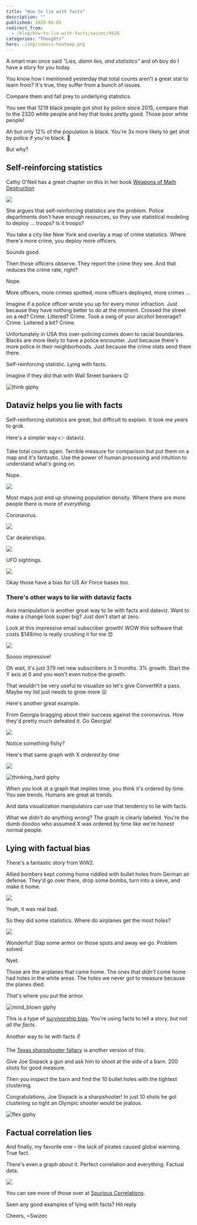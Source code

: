 ```yaml
---
title: "How to lie with facts"
description: ""
published: 2020-06-05
redirect_from:
  - /blog/how-to-lie-with-facts/swizec/9428
categories: "Thoughts"
hero: ./img/comics-heatmap.png
---
```


A smart man once said _"Lies, damn lies, and statistics"_ and oh boy do I have a story for you today.

You know how I mentioned yesterday that total counts aren't a great stat to learn from? It's true, they suffer from a bunch of issues.

Compare them and fall prey to underlying statistics.

You see that 1219 black people got shot by police since 2015, compare that to the 2320 white people and hey that looks pretty good. Those poor white people!

Ah but only 12% of the population is black. You're 3x more likely to get shot by police if you're black. 😬

But why?

## Self-reinforcing statistics

Cathy O'Neil has a great chapter on this in her book [Weapons of Math Destruction](https://en.wikipedia.org/wiki/Weapons_of_Math_Destruction)

[![](./img/uctionjpg4a8j4d.jpeg)](https://en.wikipedia.org/wiki/Weapons_of_Math_Destruction)

She argues that self-reinforcing statistics are the problem. Police departments don't have enough resources, so they use statistical modeling to deploy ... troops? Is it troops?

You take a city like New York and overlay a map of crime statistics. Where there's more crime, you deploy more officers.

Sounds good.

Then those officers observe. They report the crime they see. And that reduces the crime rate, right?

Nope.

More officers, more crimes spotted, more officers deployed, more crimes ...

Imagine if a police officer wrote you up for every minor infraction. Just because they have nothing better to do at the moment. Crossed the street on a red? Crime. Littered? Crime. Took a swig of your alcohol beverage? Crime. Loitered a bit? Crime.

Unfortunately in USA this over-policing comes down to racial boundaries. Blacks are more likely to have a police encounter. Just because there's more police in their neighborhoods. Just because the crime stats send them there.

Self-reinforcing statistic. Lying with facts.

Imagine if they did that with Wall Street bankers 😉

![think giphy](./img/media-d3mlE7uhX8KFgEmY-giphy.gif)

## Dataviz helps you lie with facts

Self-reinforcing statistics are great, but difficult to explain. It took me _years_ to grok.

Here's a simpler way 👉 dataviz.

Take total counts again. Terrible measure for comparison but put them on a map and it's fantastic. Use the power of human processing and intuition to understand what's going on.

Nope.

[![](./img/comics-heatmap.png)](https://xkcd.com/1138/)

Most maps just end up showing population density. Where there are more people there is more of _everything_.

Coronavirus.

[![](./img/BD3jG4g.png)](https://coronavirus.jhu.edu/map.html)

Car dealerships.

[![](./img/ZHiOpcw.png)](https://www.caliper.com/featured-maps/maptitude-auto-dealerships-map.html)

UFO sightings.

[![](./img/d4mzHvM.png)](http://metrocosm.com/ufo-sightings-map.html)

Okay those have a bias for US Air Force bases too.

### There's other ways to lie with dataviz facts

Axis manipulation is another great way to lie with facts and dataviz. Want to make a change look super big? Just don't start at zero.

Look at this impressive email subscriber growth! WOW this software that costs $149/mo is really crushing it for me 😍

![](./img/HmUvPte.png)

Soooo impressive!

Oh wait, it's just 379 net new subscribers in 3 months. 3% growth. Start the Y axis at 0 and you won't even notice the growth.

That wouldn't be very useful to visualize so let's give ConvertKit a pass. Maybe my list just needs to grow more 😛

Here's another great example.

From Georgia bragging about their success against the coronavirus. How they'd pretty much defeated it. Go Georgia!

[![](./img/uHJr54X.png)](https://www.vox.com/covid-19-coronavirus-us-response-trump/2020/5/18/21262265/georgia-covid-19-cases-declining-reopening)

Notice something fishy?

Here's that same graph with X _ordered by time_

[![](./img/o4zqBo2.png)](https://www.businessinsider.com/graph-shows-georgia-bungling-coronavirus-data-2020-5)

![thinking_hard giphy](./img/media-2H67VmB5UEBmU-giphy.gif)

When you look at a graph that implies time, you think it's ordered by time. You see trends. Humans are great at trends.

And data visualization manipulators can use that tendency to lie with facts.

What we didn't do anything wrong? The graph is clearly labeled. You're the dumb doodoo who assumed X was ordered by time like we're honest normal people.

## Lying with factual bias

There's a fantastic story from WW2.

Allied bombers kept coming home riddled with bullet holes from German air defense. They'd go over there, drop some bombs, turn into a sieve, and make it home.

![](./img/wp-content-uploads-2015-03-eeebe3963b7baaec9dd049b4c39e21e2-512x640.jpg)

Yeah, it was real bad.

So they did some statistics. Where do airplanes get the most holes?

![](./img/wp-content-uploads-2019-05-survivorship-bias.png)

Wonderful! Slap some armor on those spots and away we go. Problem solved.

Nyet.

Those are the airplanes that came home. The ones that _didn't_ come home had holes in the white areas. The holes we never got to measure because the planes died.

_That_'s where you put the armor.

![mind_blown giphy](./img/media-xT0xeJpnrWC4XWblEk-giphy-downsized-medium.gif)

This is a type of [survivorship bias](https://en.wikipedia.org/wiki/Survivorship_bias). You're using facts to tell a story, _but not all the facts_.

Another way to lie with facts ✌️

The [Texas sharpshooter fallacy](https://en.wikipedia.org/wiki/Texas_sharpshooter_fallacy) is another version of this.

Give Joe Sixpack a gun and ask him to shoot at the side of a barn. 200 shots for good measure.

Then you inspect the barn and find the 10 bullet holes with the tightest clustering.

Congratulations, Joe Sixpack is a sharpshooter! In just 10 shots he got clustering so tight an Olympic shooter would be jealous.

![flex giphy](./img/media-xo6QL3gjGMimA-giphy.gif)

## Factual correlation lies

And finally, my favorite one – the lack of pirates caused global warming. True fact.

There's even a graph about it. Perfect correlation and everything. Factual data.

![](./img/home-piratesarecool4.gif)

You can see more of those over at [Spurious Correlations](https://www.tylervigen.com/spurious-correlations).

Seen any good examples of lying with facts? Hit reply

Cheers, ~Swizec
